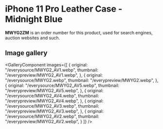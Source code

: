 
# iPhone 11 Pro Leather Case - Midnight Blue

<Callout type='info' emoji='👉🏻'>**MWYG2ZM** is an order number for this product, used for search engines, auction websites and such.</Callout>

## Image gallery

<GalleryComponent
    images={[
      {
        original: "/everysource/MWYG2_AV1.webp",
        thumbnail: "/everypreview/MWYG2_AV1.webp",
      },
      {
        original: "/everysource/MWYG2.webp",
        thumbnail: "/everypreview/MWYG2.webp",
      },
      {
        original: "/everysource/MWYG2_AV5.webp",
        thumbnail: "/everypreview/MWYG2_AV5.webp",
      },
      {
        original: "/everysource/MWYG2_AV4.webp",
        thumbnail: "/everypreview/MWYG2_AV4.webp",
      },
      {
        original: "/everysource/MWYG2_AV3.webp",
        thumbnail: "/everypreview/MWYG2_AV3.webp",
      },
      {
        original: "/everysource/MWYG2_AV2.webp",
        thumbnail: "/everypreview/MWYG2_AV2.webp",
      }
    ]}
  />
